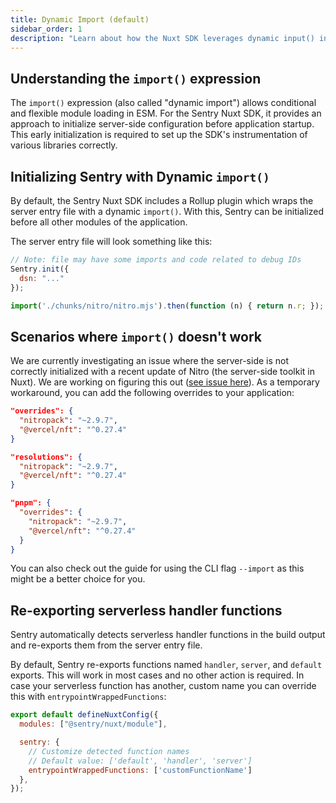 ```yaml
---
title: Dynamic Import (default)
sidebar_order: 1
description: "Learn about how the Nuxt SDK leverages dynamic input() in the build output."
---
```


## Understanding the `import()` expression

The `import()` expression (also called "dynamic import") allows conditional and flexible module loading in ESM.
For the Sentry Nuxt SDK, it provides an approach to initialize server-side configuration before application startup.
This early initialization is required to set up the SDK's instrumentation of various libraries correctly.

## Initializing Sentry with Dynamic `import()`

By default, the Sentry Nuxt SDK includes a Rollup plugin which wraps the server entry file with a dynamic `import()`.
With this, Sentry can be initialized before all other modules of the application.

The server entry file will look something like this:

```javascript {filename:.output/server/index.mjs}
// Note: file may have some imports and code related to debug IDs
Sentry.init({
  dsn: "..."
});

import('./chunks/nitro/nitro.mjs').then(function (n) { return n.r; });
```

## Scenarios where `import()` doesn't work

We are currently investigating an issue where the server-side is not correctly initialized with a recent update of Nitro (the server-side toolkit in Nuxt).
We are working on figuring this out ([see issue here](https://github.com/getsentry/sentry-javascript/issues/14514)). As a temporary workaround, you can add the following overrides to your application:

```json {tabTitle:npm} {filename:package.json}
"overrides": {
  "nitropack": "~2.9.7",
  "@vercel/nft": "^0.27.4"
}
```
```json {tabTitle:yarn} {filename:package.json}
"resolutions": {
  "nitropack": "~2.9.7",
  "@vercel/nft": "^0.27.4"
}
```
```json {tabTitle:pnpm} {filename:package.json}
"pnpm": {
  "overrides": {
    "nitropack": "~2.9.7",
    "@vercel/nft": "^0.27.4"
  }
}
```

You can also check out the guide for using the <PlatformLink to="/install/cli-import//">CLI flag `--import`</PlatformLink> as this might be a better choice for you.


## Re-exporting serverless handler functions

Sentry automatically detects serverless handler functions in the build output and re-exports them from the server entry file.

By default, Sentry re-exports functions named `handler`, `server`, and `default` exports. This will work in most cases and no other action is required.
In case your serverless function has another, custom name you can override this with `entrypointWrappedFunctions`:


```javascript {filename: nuxt.config.ts} {7}
export default defineNuxtConfig({
  modules: ["@sentry/nuxt/module"],

  sentry: {
    // Customize detected function names
    // Default value: ['default', 'handler', 'server']
    entrypointWrappedFunctions: ['customFunctionName']
  },
});
```

